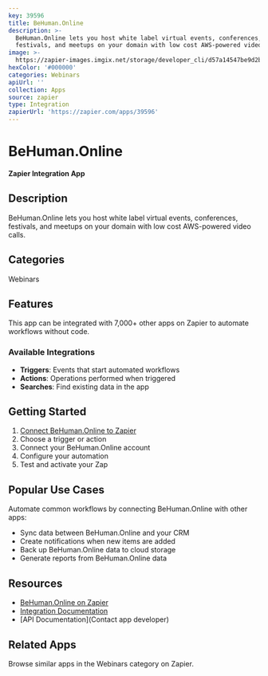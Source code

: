 ```yaml
---
key: 39596
title: BeHuman.Online
description: >-
  BeHuman.Online lets you host white label virtual events, conferences,
  festivals, and meetups on your domain with low cost AWS-powered video calls.
image: >-
  https://zapier-images.imgix.net/storage/developer_cli/d57a14547be9d2b8683a5ef9fc44a146.png?auto=format%2Ccompress&ixlib=python-3.0.0&q=50
hexColor: '#000000'
categories: Webinars
apiUrl: ''
collection: Apps
source: zapier
type: Integration
zapierUrl: 'https://zapier.com/apps/39596'
---
```

# BeHuman.Online

**Zapier Integration App**

## Description

BeHuman.Online lets you host white label virtual events, conferences, festivals, and meetups on your domain with low cost AWS-powered video calls.

## Categories

Webinars

## Features

This app can be integrated with 7,000+ other apps on Zapier to automate workflows without code.

### Available Integrations

- **Triggers**: Events that start automated workflows
- **Actions**: Operations performed when triggered
- **Searches**: Find existing data in the app

## Getting Started

1. [Connect BeHuman.Online to Zapier](https://zapier.com/apps/39596)
2. Choose a trigger or action
3. Connect your BeHuman.Online account
4. Configure your automation
5. Test and activate your Zap

## Popular Use Cases

Automate common workflows by connecting BeHuman.Online with other apps:

- Sync data between BeHuman.Online and your CRM
- Create notifications when new items are added
- Back up BeHuman.Online data to cloud storage
- Generate reports from BeHuman.Online data

## Resources

- [BeHuman.Online on Zapier](https://zapier.com/apps/39596)
- [Integration Documentation](https://zapier.com/apps/39596/integrations)
- [API Documentation](Contact app developer)

## Related Apps

Browse similar apps in the Webinars category on Zapier.
